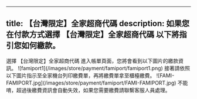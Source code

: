 ---
title: 【台灣限定】全家超商代碼
description: 如果您在付款方式選擇 【台灣限定】全家超商代碼 以下將指引您如何繳款。
------


<Steps>
<Step>
選擇 【台灣限定】全家超商代碼 進入帳單頁面，您將會看到以下圖片的繳款資訊。
![famiport1](/images/store/payment/famiport/famiport1.png)
</Step>
<Step>
接著請依照以下圖片指示至全家機台列印繳費單，再將繳費單拿至櫃檯繳費。
![FAMI-FAMIPORT.jpg](/images/store/payment/famiport/FAMI-FAMIPORT.jpg)
</Step>
</Steps>


<Accordions>
	<Accordion title="超過繳費期限還能夠繳費嗎？">
        不能唷，超過後繳費資訊會自動失效，如果您需要繳費請聯繫客服人員處理。
	</Accordion>
</Accordions>